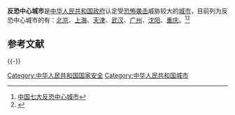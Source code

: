 '''反恐中心城市'''是[[中华人民共和国政府|中华人民共和国政府]]认定受[[恐怖袭击|恐怖袭击]]威胁较大的[[城市|城市]]，目前列为反恐中心城市的有：[[北京|北京]]、[[上海|上海]]、[[天津|天津]]、[[武汉|武汉]]、[[广州|广州]]、[[沈阳|沈阳]]、[[重庆|重庆]]。<ref>[http://xk.cn.yahoo.com/articles/080514/1/a2st.html 中国七大反恐中心城市]{{失效链接}}</ref><ref>{{cite web|author1=南都周刊|title=中国式反恐|url=http://news.sina.com.cn/w/sd/2011-09-09/182023134054_3.shtml|website=新浪新闻|accessdate=2017-07-30|date=2011-09-09|quote=从时间点上看，美国9·11事件的发生，对中国政府的反恐战略来说，是重要的推动作用。9·11事件一周年之际，国内《重庆晨报》率先援引时任该市消防总队队长王沁林的话披露，重庆已被列为全国七个反恐中心城市之一，并已着手建构城市事故应急联动系统。这是媒体首次披露当局已悄然建立七大反恐中心城市的机制，此后根据国内媒体陆续报道，北京、上海、天津、武汉、广州和沈阳就是其余六大反恐中心城市。|archive-date=2017-07-30|archive-url=https://web.archive.org/web/20170730123841/http://news.sina.com.cn/w/sd/2011-09-09/182023134054_3.shtml|dead-url=no}}</ref>

==参考文献==
{{Reflist}}

{{-}}
{{中华人民共和国城市称号}}

{{中华人民共和国小作品}}
[[Category:中华人民共和国国家安全|Category:中华人民共和国国家安全]]
[[Category:中华人民共和国城市|Category:中华人民共和国城市]]